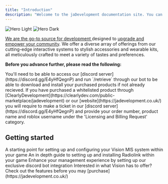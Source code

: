 ```yaml
---
title: "Introduction"
description: "Welcome to the jaDevelopment documentation site. You can find all of the intricate guides, information and advice for setting up our interactive products. Instructions on customisation and setup can be found here."
---
```


<img
  className="block dark:hidden"
  src="/images/light_docs.png"
  alt="Hero Light"
/>
<img
  className="hidden dark:block"
  src="/images/dark_docs.png"
  alt="Hero Dark"
/>

[We are the go-to source for development ](https://jadevelopment.co.uk/)designed to <u>upgrade and empower your community</u>. We offer a diverse array of offerings from our cutting-edge interactive systems to stylish accessories and wearable kits, all meticulously crafted to meet a variety of tastes and preferences.

**Before you advance further, please read the following:**

<Info>
  You'll need to be able to access our [discord server](https://discord.gg/E4yHfQegnP) and run `/retrieve` through our bot to be able to download and install your purchased products if not already recieved.
</Info>

<Warning>
  If you have purchased a whitelisted product through [ClearlyDevelopment](https://clearlydev.com/public-marketplace/jadevelopment) or our [website](https://jadevelopment.co.uk/) you will require to make a ticket in our [discord server](https://discord.gg/E4yHfQegnP) and provide your order number, product name and roblox username under the 'Licensing and Billing Request' category.
</Warning>

## Getting started

<CardGroup cols="2">
  <Card title="Setting Up Vision MIS" icon="circle-plus" href="visionmis/installation">
    A starting point for setting up and configuring your Vision MIS system within your game
  </Card>
  <Card title="Radiolink Installation" icon="radio" href="radiolink/installation">
    An in depth guide to setting up and installing Radiolink within your game
  </Card>
  <Card title="Vision Discord Bot" icon="image-portrait">
    Enhance your management experience by setting up our exclusive discord bot integration
  </Card>
  <Card title="Vision Features" icon="list" href="visionmis/fp/createprofile">
    Interested in what Vision has to offer? Check out the features before you may [purchase](https://jadevelopment.co.uk/)
  </Card>
</CardGroup>